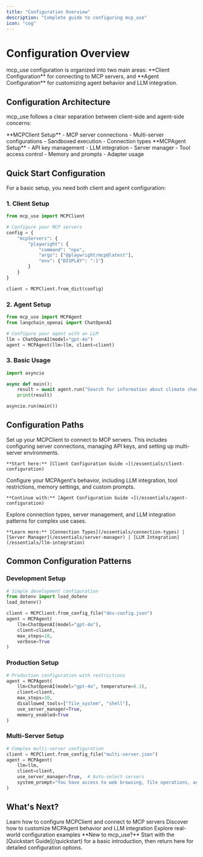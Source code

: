 ```yaml
---
title: "Configuration Overview"
description: "Complete guide to configuring mcp_use"
icon: "cog"
---
```


# Configuration Overview

<Info>
mcp_use configuration is organized into two main areas: **Client Configuration** for connecting to MCP servers, and **Agent Configuration** for customizing agent behavior and LLM integration.
</Info>

## Configuration Architecture

mcp_use follows a clear separation between client-side and agent-side concerns:

<CardGroup cols={2}>
  <Card title="Client Configuration" icon="server" href="/essentials/client-configuration">
    **MCPClient Setup**
    - MCP server connections
    - Multi-server configurations
    - Sandboxed execution
    - Connection types
  </Card>
  <Card title="Agent Configuration" icon="brain" href="/essentials/agent-configuration">
    **MCPAgent Setup**
    - API key management
    - LLM integration
    - Server manager
    - Tool access control
    - Memory and prompts
    - Adapter usage
  </Card>
</CardGroup>

## Quick Start Configuration

For a basic setup, you need both client and agent configuration:

### 1. Client Setup

```python
from mcp_use import MCPClient

# Configure your MCP servers
config = {
    "mcpServers": {
        "playwright": {
            "command": "npx",
            "args": ["@playwright/mcp@latest"],
            "env": {"DISPLAY": ":1"}
        }
    }
}

client = MCPClient.from_dict(config)
```

### 2. Agent Setup

```python
from mcp_use import MCPAgent
from langchain_openai import ChatOpenAI

# Configure your agent with an LLM
llm = ChatOpenAI(model="gpt-4o")
agent = MCPAgent(llm=llm, client=client)
```

### 3. Basic Usage

```python
import asyncio

async def main():
    result = await agent.run("Search for information about climate change")
    print(result)

asyncio.run(main())
```

## Configuration Paths

<Steps>
  <Step title="Client Configuration">
    Set up your MCPClient to connect to MCP servers. This includes configuring server connections, managing API keys, and setting up multi-server environments.

    **Start here:** [Client Configuration Guide →](/essentials/client-configuration)
  </Step>

  <Step title="Agent Configuration">
    Configure your MCPAgent's behavior, including LLM integration, tool restrictions, memory settings, and custom prompts.

    **Continue with:** [Agent Configuration Guide →](/essentials/agent-configuration)
  </Step>

  <Step title="Advanced Topics">
    Explore connection types, server management, and LLM integration patterns for complex use cases.

    **Learn more:** [Connection Types](/essentials/connection-types) | [Server Manager](/essentials/server-manager) | [LLM Integration](/essentials/llm-integration)
  </Step>
</Steps>

## Common Configuration Patterns

### Development Setup
```python
# Simple development configuration
from dotenv import load_dotenv
load_dotenv()

client = MCPClient.from_config_file("dev-config.json")
agent = MCPAgent(
    llm=ChatOpenAI(model="gpt-4o"),
    client=client,
    max_steps=10,
    verbose=True
)
```

### Production Setup
```python
# Production configuration with restrictions
agent = MCPAgent(
    llm=ChatOpenAI(model="gpt-4o", temperature=0.1),
    client=client,
    max_steps=30,
    disallowed_tools=["file_system", "shell"],
    use_server_manager=True,
    memory_enabled=True
)
```

### Multi-Server Setup
```python
# Complex multi-server configuration
client = MCPClient.from_config_file("multi-server.json")
agent = MCPAgent(
    llm=llm,
    client=client,
    use_server_manager=True,  # Auto-select servers
    system_prompt="You have access to web browsing, file operations, and API tools."
)
```

## What's Next?

<CardGroup cols={3}>
  <Card title="Client Configuration" icon="server" href="/essentials/client-configuration">
    Learn how to configure MCPClient and connect to MCP servers
  </Card>
  <Card title="Agent Configuration" icon="brain" href="/essentials/agent-configuration">
    Discover how to customize MCPAgent behavior and LLM integration
  </Card>
  <Card title="Examples" icon="code" href="https://github.com/mcp-use/mcp-use/tree/main/examples">
    Explore real-world configuration examples
  </Card>
</CardGroup>

<Tip>
**New to mcp_use?** Start with the [Quickstart Guide](/quickstart) for a basic introduction, then return here for detailed configuration options.
</Tip>
